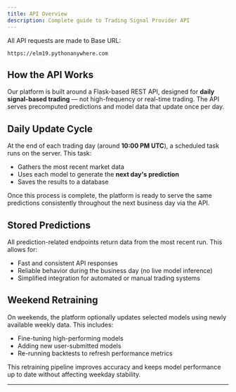 ```yaml
---
title: API Overview
description: Complete guide to Trading Signal Provider API
---
```



All API requests are made to Base URL:

```
https://elm19.pythonanywhere.com
```

## How the API Works

Our platform is built around a Flask-based REST API, designed for **daily signal-based trading** — not high-frequency or real-time trading. The API serves precomputed predictions and model data that update once per day.

## Daily Update Cycle

At the end of each trading day (around **10:00 PM UTC**), a scheduled task runs on the server. This task:

* Gathers the most recent market data
* Uses each model to generate the **next day's prediction**
* Saves the results to a database

Once this process is complete, the platform is ready to serve the same predictions consistently throughout the next business day via the API.

## Stored Predictions

All prediction-related endpoints return data from the most recent run. This allows for:

* Fast and consistent API responses
* Reliable behavior during the business day (no live model inference)
* Simplified integration for automated or manual trading systems

## Weekend Retraining

On weekends, the platform optionally updates selected models using newly available weekly data. This includes:

* Fine-tuning high-performing models
* Adding new user-submitted models
* Re-running backtests to refresh performance metrics

This retraining pipeline improves accuracy and keeps model performance up to date without affecting weekday stability.

---